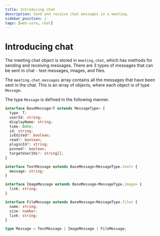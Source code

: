```yaml
---
title: Introducing chat
description: Send and receive chat messages in a meeting.
sidebar_position: 1
tags: [web-core, chat]
---
```


# Introducing chat

The meeting chat object is stored in `meeting.chat`, which has methods for
sending and receiving messages. There are 3 types of messages that can be sent
in chat - text messages, images, and files.

The `meeting.chat.messages` array contains all the messages that have been sent
in the chat. This is an array of objects, where each object is of type
`Message`.

The type `Message` is defined in the following manner.

```ts
interface BaseMessage<T extends MessageType> {
  type: T;
  userId: string;
  displayName: string;
  time: Date;
  id: string;
  isEdited?: boolean;
  read?: boolean;
  pluginId?: string;
  pinned?: boolean;
  targetUserIds?: string[];
}

interface TextMessage extends BaseMessage<MessageType.text> {
  message: string;
}

interface ImageMessage extends BaseMessage<MessageType.image> {
  link: string;
}

interface FileMessage extends BaseMessage<MessageType.file> {
  name: string;
  size: number;
  link: string;
}

type Message = TextMessage | ImageMessage | FileMessage;
```

